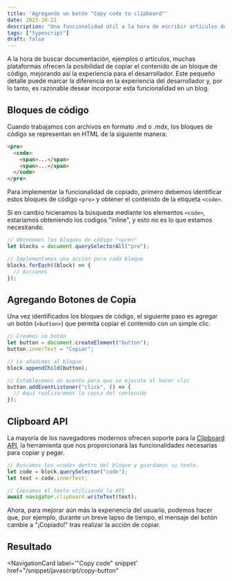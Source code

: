---
title: 'Agregando un botón "Copy code to clipboard"'
date: 2023-10-21
description: "Una funcionalidad útil a la hora de escribir artículos de programación"
tags: ["typescript"]
draft: false
---


A la hora de buscar documentación, ejemplos o artículos, muchas plataformas ofrecen la posibilidad de copiar el contenido de un bloque de código, mejorando así la experiencia para el desarrollador. Este pequeño detalle puede marcar la diferencia en la experiencia del desarrollador y, por lo tanto, es razonable desear incorporar esta funcionalidad en un blog.

## Bloques de código

Cuando trabajamos con archivos en formato .md o .mdx, los bloques de código se representan en HTML de la siguiente manera:

```html
<pre>
  <code>
    <span>...</span>
    <span>...</span>
  </code>
</pre>
```

Para implementar la funcionalidad de copiado, primero debemos identificar estos bloques de código `<pre>` y obtener el contenido de la etiqueta `<code>`.

Si en cambio hicieramos la búsqueda mediante los elementos `<code>`, estaríamos obteniendo los codigos "inline", y esto no es lo que estamos necesitando.

```javascript
// Obtenemos los bloques de código "<pre>"
let blocks = document.querySelectorAll("pre");

// Implementamos una acción para cada bloque
blocks.forEach((block) => {
  // Acciones
});
```

## Agregando Botones de Copia

Una vez identificados los bloques de código, el siguiente paso es agregar un botón (`<button>`) que permita copiar el contenido con un simple clic.

```js
// Creamos un botón
let button = document.createElement("button");
button.innerText = "Copiar";

// Lo añadimos al bloque
block.appendChild(button);

// Establecemos un evento para que se ejecute al hacer clic
button.addEventListener("click", () => {
  // Aquí realizaremos la copia del contenido
});
```

## Clipboard API

La mayoría de los navegadores modernos ofrecen soporte para la [Clipboard API](https://developer.mozilla.org/en-US/docs/Web/API/Clipboard_API), la herramienta que nos proporcionará las funcionalidades necesarias para copiar y pegar.

```js
// Buscamos los <code> dentro del bloque y guardamos su texto.
let code = block.querySelector("code");
let text = code.innerText;

// Copiamos el texto utilizando la API
await navigator.clipboard.writeText(text);
```

Ahora, para mejorar aún más la experiencia del usuario, podemos hacer que, por ejemplo, durante un breve lapso de tiempo, el mensaje del botón cambie a "¡Copiado!" tras realizar la acción de copiar.

## Resultado

<NavigationCard
  label='"Copy code" snippet'
  href="/snippet/javascript/copy-button"
></NavigationCard>
